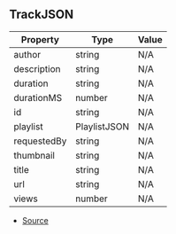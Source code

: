 ## TrackJSON

| Property | Type | Value |
| ----------- | ----------- | ----------- |
| author | string | N/A |
| description | string | N/A |
| duration | string | N/A |
| durationMS | number | N/A |
| id | string | N/A |
| playlist | PlaylistJSON | N/A |
| requestedBy | string | N/A |
| thumbnail | string | N/A |
| title | string | N/A |
| url | string | N/A |
| views | number | N/A |


- [Source](https://github.com/Androz2091/discord-player/blob/62d0fce/packages/discord-player/src/types/types.ts#L291)